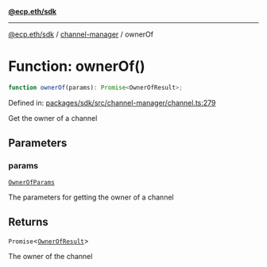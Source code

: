 [**@ecp.eth/sdk**](../../index.mdx)

***

[@ecp.eth/sdk](/sdk-reference/index.mdx) / [channel-manager](/sdk-reference/channel-manager/index.mdx) / ownerOf

# Function: ownerOf()

```ts
function ownerOf(params): Promise<OwnerOfResult>;
```

Defined in: [packages/sdk/src/channel-manager/channel.ts:279](https://github.com/ecp-eth/comments-monorepo/blob/main/packages/sdk/src/channel-manager/channel.ts#L279)

Get the owner of a channel

## Parameters

### params

[`OwnerOfParams`](/sdk-reference/channel-manager/type-aliases/OwnerOfParams.mdx)

The parameters for getting the owner of a channel

## Returns

`Promise`\<[`OwnerOfResult`](/sdk-reference/channel-manager/type-aliases/OwnerOfResult.mdx)\>

The owner of the channel
